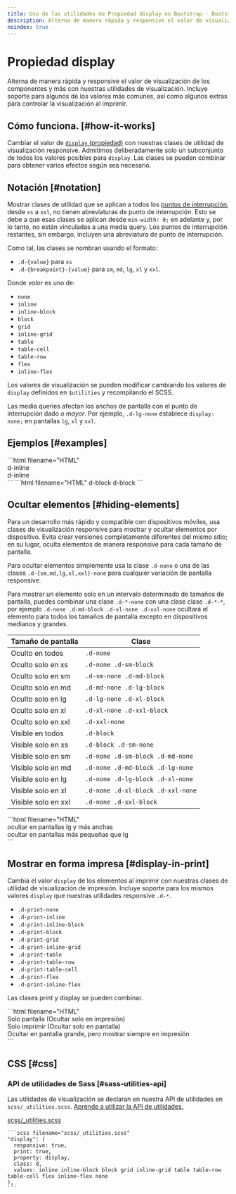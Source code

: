 ```yaml
---
title: Uso de las utilidades de Propiedad display en Bootstrap · Bootstrap en Español v5.3
description: Alterna de manera rápida y responsive el valor de visualización de los componentes y más con nuestras utilidades de visualización. Incluye soporte para algunos de los valores más comunes, así como algunos extras para controlar la visualización al imprimir.
noindex: true
---
```


# Propiedad display

Alterna de manera rápida y responsive el valor de visualización de los componentes y más con nuestras utilidades de visualización. Incluye soporte para algunos de los valores más comunes, así como algunos extras para controlar la visualización al imprimir.

<MainBanner />

Cómo funciona. [#how-it-works]
-------------------------------

Cambiar el valor de [`display` (propiedad)](https://developer.mozilla.org/en-US/docs/Web/CSS/display) con nuestras clases de utilidad de visualización responsive. Admitimos deliberadamente solo un subconjunto de todos los valores posibles para `display`. Las clases se pueden combinar para obtener varios efectos según sea necesario.

Notación [#notation]
---------------------

Mostrar clases de utilidad que se aplican a todos los [puntos de interrupción](/bootstrap/5.3/layout/breakpoints/), desde `xs` a `xxl`, no tienen abreviaturas de punto de interrupción. Esto se debe a que esas clases se aplican desde `min-width: 0;` en adelante y, por lo tanto, no están vinculadas a una media query. Los puntos de interrupción restantes, sin embargo, incluyen una abreviatura de punto de interrupción.

Como tal, las clases se nombran usando el formato:

* `.d-{value}` para `xs`
* `.d-{breakpoint}-{value}` para `sm`, `md`, `lg`, `xl` y `xxl`.

Donde _valor_ es uno de:

* `none`
* `inline`
* `inline-block`
* `block`
* `grid`
* `inline-grid`
* `table`
* `table-cell`
* `table-row`
* `flex`
* `inline-flex`

Los valores de visualización se pueden modificar cambiando los valores de `display` definidos en `$utilities` y recompilando el SCSS.

Las media queries afectan los anchos de pantalla con el punto de interrupción dado _o mayor_. Por ejemplo, `.d-lg-none` establece `display: none;` en pantallas `lg`, `xl` y `xxl`.

Ejemplos [#examples]
---------------------

<DemoIframe path="/demos/bootstrap/5.3/utilities/display/examples-1.html">
    ```html filename="HTML"
    <div class="d-inline p-2 text-bg-primary">d-inline</div>
    <div class="d-inline p-2 text-bg-dark">d-inline</div>
    ```
</DemoIframe>

<DemoIframe path="/demos/bootstrap/5.3/utilities/display/examples-2.html">
    ```html filename="HTML"
    <span class="d-block p-2 text-bg-primary">d-block</span>
    <span class="d-block p-2 text-bg-dark">d-block</span>
    ```
</DemoIframe>

Ocultar elementos [#hiding-elements]
-------------------------------------

Para un desarrollo más rápido y compatible con dispositivos móviles, usa clases de visualización responsive para mostrar y ocultar elementos por dispositivo. Evita crear versiones completamente diferentes del mismo sitio; en su lugar, oculta elementos de manera responsive para cada tamaño de pantalla.

Para ocultar elementos simplemente usa la clase `.d-none` o una de las clases `.d-{sm,md,lg,xl,xxl}-none` para cualquier variación de pantalla responsive.

<ContentSuggestion />

Para mostrar un elemento solo en un intervalo determinado de tamaños de pantalla, puedes combinar una clase `.d-*-none` con una clase clase `.d-*-*`, por ejemplo `.d-none .d-md-block .d-xl-none .d-xxl-none` ocultará el elemento para todos los tamaños de pantalla excepto en dispositivos medianos y grandes.

| Tamaño de pantalla | Clase |
| --- | --- |
| Oculto en todos | `.d-none` |
| Oculto solo en xs | `.d-none .d-sm-block` |
| Oculto solo en sm | `.d-sm-none .d-md-block` |
| Oculto solo en md | `.d-md-none .d-lg-block` |
| Oculto solo en lg | `.d-lg-none .d-xl-block` |
| Oculto solo en xl | `.d-xl-none .d-xxl-block` |
| Oculto solo en xxl | `.d-xxl-none` |
| Visible en todos | `.d-block` |
| Visible solo en xs | `.d-block .d-sm-none` |
| Visible solo en sm | `.d-none .d-sm-block .d-md-none` |
| Visible solo en md | `.d-none .d-md-block .d-lg-none` |
| Visible solo en lg | `.d-none .d-lg-block .d-xl-none` |
| Visible solo en xl | `.d-none .d-xl-block .d-xxl-none` |
| Visible solo en xxl | `.d-none .d-xxl-block` |

<DemoIframe path="/demos/bootstrap/5.3/utilities/display/hiding-elements.html">
    ```html filename="HTML"
    <div class="d-lg-none">ocultar en pantallas lg y más anchas</div>
    <div class="d-none d-lg-block">ocultar en pantallas más pequeñas que lg</div>
    ```
</DemoIframe>

Mostrar en forma impresa [#display-in-print]
---------------------------------------------

Cambia el valor `display` de los elementos al imprimir con nuestras clases de utilidad de visualización de impresión. Incluye soporte para los mismos valores `display` que nuestras utilidades responsive `.d-*`.

* `.d-print-none`
* `.d-print-inline`
* `.d-print-inline-block`
* `.d-print-block`
* `.d-print-grid`
* `.d-print-inline-grid`
* `.d-print-table`
* `.d-print-table-row`
* `.d-print-table-cell`
* `.d-print-flex`
* `.d-print-inline-flex`

Las clases print y display se pueden combinar.

<DemoIframe path="/demos/bootstrap/5.3/utilities/display/display-in-print.html">
    ```html filename="HTML"
    <div class="d-print-none">Solo pantalla (Ocultar solo en impresión)</div>
    <div class="d-none d-print-block">Solo imprimir (Ocultar solo en pantalla)</div>
    <div class="d-none d-lg-block d-print-block">Ocultar en pantalla grande, pero mostrar siempre en impresión</div>
    ```
</DemoIframe>

CSS [#css]
-----------

### API de utilidades de Sass [#sass-utilities-api]

Las utilidades de visualización se declaran en nuestra API de utilidades en `scss/_utilities.scss`. [Aprende a utilizar la API de utilidades.](/bootstrap/5.3/utilities/api/#using-the-api)

[scss/_utilities.scss](https://github.com/twbs/bootstrap/blob/v5.3.2/scss/_utilities.scss)

    ```scss filename="scss/_utilities.scss"
    "display": (
      responsive: true,
      print: true,
      property: display,
      class: d,
      values: inline inline-block block grid inline-grid table table-row table-cell flex inline-flex none
    ),
    ```